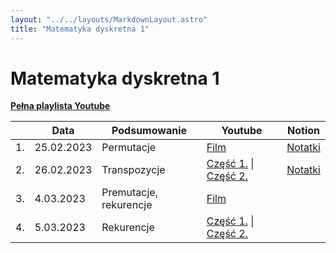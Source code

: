 ```yaml
---
layout: "../../layouts/MarkdownLayout.astro"
title: "Matematyka dyskretna 1"
---
```


# Matematyka dyskretna 1

[**Pełna playlista Youtube**](https://www.youtube.com/playlist?list=PLxnzOnUpNzMCBngo5cntWZPrCtTiSSSZF)

<div class="overflow-auto">

|     | Data       | Podsumowanie           | Youtube                                                                              | Notion                                                                                                            |
| --- | ---------- | ---------------------- | ------------------------------------------------------------------------------------ | ----------------------------------------------------------------------------------------------------------------- |
| 1.  | 25.02.2023 | Permutacje             | [Film](https://youtu.be/7112NGiQUFw)                                                 | [Notatki](https://zippy-tamarillo-525.notion.site/Matematyka-Dyskretna-Wyk-ad-1-eb64d4859695463ea30f0de98e910f95) |
| 2.  | 26.02.2023 | Transpozycje           | [Część 1.](https://youtu.be/A_gSEywEftM) \| [Część 2.](https://youtu.be/C3uzYMwV5Qg) | [Notatki](https://zippy-tamarillo-525.notion.site/Matematyka-Dyskretna-Wyk-ad-2-72e6fa3cadc6433681cf78aa9d54fa57) |
| 3.  | 4.03.2023  | Premutacje, rekurencje | [Film](https://youtu.be/EVKTt2YlWLo)                                                 |
| 4.  | 5.03.2023  | Rekurencje             | [Część 1.](https://youtu.be/ThjGfOkGu7U) \| [Część 2.]()                             |

</div>
